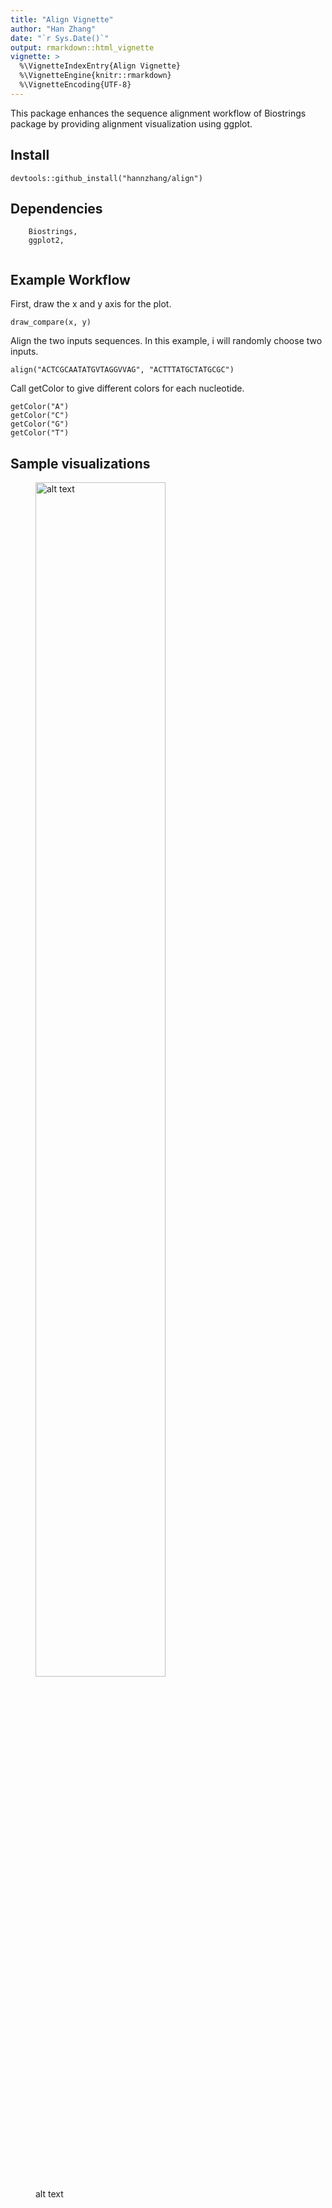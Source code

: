 ```yaml
---
title: "Align Vignette"
author: "Han Zhang"
date: "`r Sys.Date()`"
output: rmarkdown::html_vignette
vignette: >
  %\VignetteIndexEntry{Align Vignette}
  %\VignetteEngine{knitr::rmarkdown}
  %\VignetteEncoding{UTF-8}
---
```


This package enhances the sequence alignment workflow of Biostrings package by providing alignment visualization using ggplot.

## Install
````
devtools::github_install("hannzhang/align")
````

## Dependencies

````
    Biostrings,
    ggplot2,
    
````

## Example Workflow

First, draw the x and y axis for the plot.

````
draw_compare(x, y)

````
Align the two inputs sequences. In this example, i will randomly choose two inputs.

````
align("ACTCGCAATATGVTAGGVVAG", "ACTTTATGCTATGCGC")

````

Call getColor to give different colors for each nucleotide.

````
getColor("A")
getColor("C")
getColor("G")
getColor("T")
````
## Sample visualizations

![alt text](http://steipe.biochemistry.utoronto.ca/abc/students/images/b/bc/Plot.png){width=70%}
